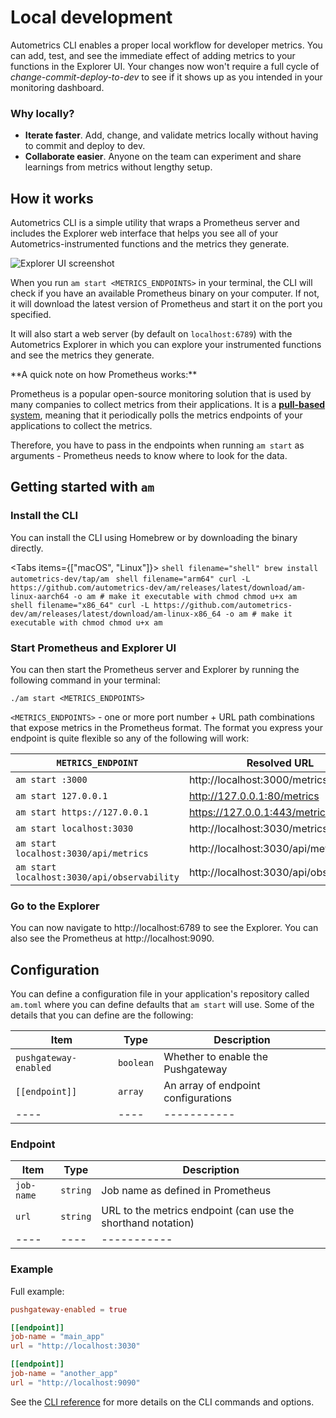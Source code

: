 
# Local development

Autometrics CLI enables a proper local workflow for developer metrics. You can add, test, and see the immediate effect of adding metrics to your functions in the Explorer UI. Your changes now won't require a full cycle of *change-commit-deploy-to-dev* to see if it shows up as you intended in your monitoring dashboard.

### Why locally?

- **Iterate faster**. Add, change, and validate metrics locally without having to commit and deploy to dev.
- **Collaborate easier**. Anyone on the team can experiment and share learnings from metrics without lengthy setup.

## How it works

Autometrics CLI is a simple utility that wraps a Prometheus server and includes the Explorer web interface that helps you see all of your Autometrics-instrumented functions and the metrics they generate.

![Explorer UI screenshot](/images/explorer_ui.png)

When you run `am start <METRICS_ENDPOINTS>` in your terminal, the CLI will check if you have an available Prometheus binary on your computer. If not, it will download the latest version of Prometheus and start it on the port you specified.

It will also start a web server (by default on `localhost:6789`) with the Autometrics Explorer in which you can explore your instrumented functions and see the metrics they generate.

<Callout type="info">
**A quick note on how Prometheus works:**

Prometheus is a popular open-source monitoring solution that is used by many companies to collect metrics from their applications. It is a [**pull-based** system](https://prometheus.io/docs/introduction/faq/#why-do-you-pull-rather-than-push), meaning that it periodically polls the metrics endpoints of your applications to collect the metrics.

Therefore, you have to pass in the endpoints when running `am start` as arguments - Prometheus needs to know where to look for the data.
</Callout>



## Getting started with `am`

<Steps>

### Install the CLI

You can install the CLI using Homebrew or by downloading the binary directly.

<Tabs items={["macOS", "Linux"]}>
    <Tab>
        ```shell filename="shell"
        brew install autometrics-dev/tap/am
        ```
    </Tab>
    <Tab>
        ```shell filename="arm64"
        curl -L https://github.com/autometrics-dev/am/releases/latest/download/am-linux-aarch64 -o am
        # make it executable with chmod
        chmod u+x am
        ```
        ```shell filename="x86_64"
        curl -L https://github.com/autometrics-dev/am/releases/latest/download/am-linux-x86_64 -o am
        # make it executable with chmod
        chmod u+x am
        ```
    </Tab>

</Tabs>


### Start Prometheus and Explorer UI

You can then start the Prometheus server and Explorer by running the following command in your terminal:

```shell filename="$ shell"
./am start <METRICS_ENDPOINTS>
```
`<METRICS_ENDPOINTS>` - one or more port number + URL path combinations that expose metrics in the Prometheus format. The format you express your endpoint is quite flexible so any of the following will work:

| `METRICS_ENDPOINT` | Resolved URL |
| -------- | --- |
| `am start :3000` | http://localhost:3000/metrics |
| `am start 127.0.0.1` | http://127.0.0.1:80/metrics |
| `am start https://127.0.0.1` | https://127.0.0.1:443/metrics |
| `am start localhost:3030` | http://localhost:3030/metrics |
| `am start localhost:3030/api/metrics` | http://localhost:3030/api/metrics |
| `am start localhost:3030/api/observability` | http://localhost:3030/api/observability |




### Go to the Explorer

You can now navigate to http://localhost:6789 to see the Explorer. You can also see the Prometheus at http://localhost:9090.

</Steps>


## Configuration

You can define a configuration file in your application's repository called
`am.toml` where you can define defaults that `am start` will use. Some of the
details that you can define are the following:

| Item | Type | Description |
| ---- | ---- | ----------- |
| `pushgateway-enabled` | `boolean` | Whether to enable the Pushgateway |
| `[[endpoint]]` | `array` | An array of endpoint configurations |
| ---- | ---- | ----------- |

### Endpoint

| Item | Type | Description |
| ---- | ---- | ----------- |
| `job-name` | `string` | Job name as defined in Prometheus |
| `url` | `string` | URL to the metrics endpoint (can use the shorthand notation) |
| ---- | ---- | ----------- |

### Example

Full example:

```toml filename="am.toml"
pushgateway-enabled = true

[[endpoint]]
job-name = "main_app"
url = "http://localhost:3030"

[[endpoint]]
job-name = "another_app"
url = "http://localhost:9090"
```

See the [CLI reference](/local-development/cli-reference) for more details on the CLI commands and options.

